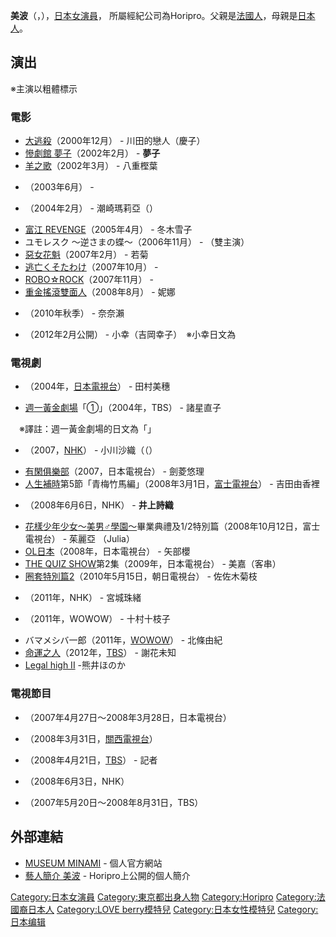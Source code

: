 {{blpunsourced|time=2011-08-02T10:26:31+00:00}}
{{noteTA
|G1=JP Show}}
{{藝人
| 姓名 = 美波
| 類型 = 女演員
| 圖片 = 
| 圖片尺寸 = 
| 圖片簡介 = 
| 原名 = {{lang|ja|バージュ美波}}
| 綽號 = 
| 國籍 = {{JPN}}
| 出生日期 = {{birth_date_and_age|1986|9|22}}
| 出生地點 = {{JPN}}[[東京都|東京都]]
| 逝世日期 =  
| 逝世地點 = 
| 職業 = [[演員|演員]]、[[模特兒|模特兒]]
| 語言 = [[日語|日語]]、[[英語|英語]]
| 教育程度 = 
| 宗教信仰 = 
| 配偶 = 
| 音樂類型 = 
| 演奏樂器 = 
| 出身地 = 
| 出道作 = 
| 出道日期 = 2000年
| 代表作 = 
| 活躍年代 = 2000年至今
| 唱片公司 = 
| 經紀公司 = [[Horipro|Horipro]]
| 網站 = 
| 相關團體 = 
| 獎項 = 
| IMDb = 
}}
{{japanese|japanese=美波|kana=みなみ|romaji=Minami}}{{Other uses|美波 (消歧義)}}
'''美波'''（{{jpn|j=美波|hg=みなみ|rm=Minami}}，{{bd|1986年|9月22日}}），[[日本|日本]][[女演員|女演員]]， 所屬經紀公司為Horipro。父親是[[法國人|法國人]]，母親是[[日本人|日本人]]。

==演出==
※主演以粗體標示

===電影===
* [[大逃殺_(電影)|大逃殺]]（2000年12月） - 川田的戀人（慶子）
* [[慘劇館_夢子|慘劇館 夢子]]（2002年2月） - '''夢子'''
* [[羊之歌|羊之歌]]（2002年3月） - 八重樫葉
* {{tsl|ja|マナに抱かれて|}}（2003年6月） - {{lang|ja|エミー}}
* {{tsl|ja|問題のない私たち|}}（2004年2月） - 潮崎瑪莉亞（{{lang|ja|潮崎マリア}}）
* [[富江|富江 REVENGE]]（2005年4月） - 冬木雪子
* ユモレスク 〜逆さまの蝶〜（2006年11月） - '''{{lang|ja|ソニー}}'''（雙主演）
* [[惡女花魁|惡女花魁]]（2007年2月） - 若菊
* [[:逃亡くそたわけ|逃亡くそたわけ]]（2007年10月） - '''{{lang|ja|花ちゃん}}''' 
* [[ROBO☆ROCK|ROBO☆ROCK]]（2007年11月） - {{lang|ja|キリコ}}
* [[重金搖滾雙面人|重金搖滾雙面人]]（2008年8月） - 妮娜
* {{tsl|ja|乱暴と待機|}}（2010年秋季） - 奈奈瀨
* {{tsl|ja|上京アフロ田中|}}（2012年2月公開） - 小幸（吉岡幸子）　※小幸日文為{{lang|ja|さっちゃん}}

===電視劇===
* {{tsl|ja|天国への応援歌 チアーズ〜チアリーディングにかけた青春〜|}}（2004年，[[日本電視台|日本電視台]]） - 田村美穗
* [[週一黃金劇場|週一黃金劇場]]「{{tsl|ja|捜し屋★諸星光介が走る!|}}①」（2004年，TBS） - 諸星直子
　※譯註：週一黃金劇場的日文為「{{tsl|ja|月曜ゴールデン|}}」
* {{tsl|ja|怪奇大作戦 セカンドファイル|}}（2007，[[日本放送協會|NHK]]） - 小川沙織（（{{lang|ja|小川さおり}}）
* [[有閑俱樂部|有閑俱樂部]]（2007，日本電視台） - 劍菱悠理
* [[人生補時|人生補時]]第5節「青梅竹馬編」（2008年3月1日，[[富士電視台|富士電視台]]） - 吉田由香裡
* {{tsl|ja|僕の島/彼女のサンゴ|}}（2008年6月6日，NHK） - '''井上詩織'''
* [[花樣少年少女_(2007年電視劇)|花樣少年少女～美男♂學園～]]畢業典禮及1/2特別篇（2008年10月12日，富士電視台） - 茱麗亞 （Julia）
* [[OL日本|OL日本]]（2008年，日本電視台） - 矢部櫻
* [[THE_QUIZ_SHOW#第2季|THE QUIZ SHOW]]第2集（2009年，日本電視台） - 美嘉（客串）
* [[圈套_(電視劇)|圈套特別篇2]]（2010年5月15日，朝日電視台） - 佐佐木菊枝
* {{tsl|ja|下流の宴|}}（2011年，NHK） - 宮城珠緒
* {{tsl|ja|人間昆虫記|人間昆虫記}}（2011年，WOWOW） - 十村十枝子
* バマメシバ一郎（2011年，[[WOWOW|WOWOW]]） - 北條由紀
* [[命運之人|命運之人]]（2012年，[[TBS電視台|TBS]]） - 謝花未知
* [[Legal_high|Legal high II]] -熊井ほのか

===電視節目 ===
* {{lang|ja|艶メキッ}}（2007年4月27日～2008年3月28日，日本電視台）
* {{lang|ja|美波21歳、神戸着。〜女優の嘘、ホントの私〜}}（2008年3月31日，[[關西電視台|關西電視台]]）
* {{lang|ja|アースフロンティア 未来を救う地球教室!}}（2008年4月21日，[[TBS電視台|TBS]]） - 記者
* {{tsl|ja|スタジオパークからこんにちは|}}（2008年6月3日，NHK）
* {{tsl|ja|世界ウルルン滞在記2008|}}（2007年5月20日～2008年8月31日，TBS）

==外部連結==
*[https://web.archive.org/web/20071023172936/http://www.museum-minami.jp/ MUSEUM MINAMI] - 個人官方網站{{ja}}
*[https://web.archive.org/web/20070320155707/http://www.horipro.co.jp/talent/PF062/ 藝人簡介 美波] - Horipro上公開的個人簡介{{ja}}

{{TV LIFE年度日劇大賞新人獎}}
{{Authority control}}
{{DEFAULTSORT:Minami, Hinase}}
[[Category:日本女演員|Category:日本女演員]]
[[Category:東京都出身人物|Category:東京都出身人物]]
[[Category:Horipro|Category:Horipro]]
[[Category:法國裔日本人|Category:法國裔日本人]]
[[Category:LOVE_berry模特兒|Category:LOVE berry模特兒]]
[[Category:日本女性模特兒|Category:日本女性模特兒]]
[[Category:日本编辑|Category:日本编辑]]